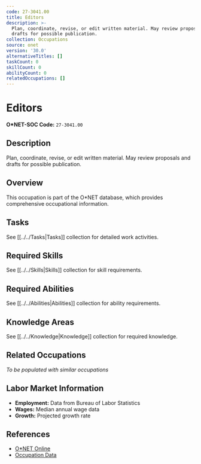 ```yaml
---
code: 27-3041.00
title: Editors
description: >-
  Plan, coordinate, revise, or edit written material. May review proposals and
  drafts for possible publication.
collection: Occupations
source: onet
version: '30.0'
alternativeTitles: []
taskCount: 0
skillCount: 0
abilityCount: 0
relatedOccupations: []
---
```

# Editors

**O*NET-SOC Code:** `27-3041.00`

## Description

Plan, coordinate, revise, or edit written material. May review proposals and drafts for possible publication.

## Overview

This occupation is part of the O*NET database, which provides comprehensive occupational information.

## Tasks

See [[../../Tasks|Tasks]] collection for detailed work activities.

## Required Skills

See [[../../Skills|Skills]] collection for skill requirements.

## Required Abilities

See [[../../Abilities|Abilities]] collection for ability requirements.

## Knowledge Areas

See [[../../Knowledge|Knowledge]] collection for required knowledge.

## Related Occupations

*To be populated with similar occupations*

## Labor Market Information

- **Employment:** Data from Bureau of Labor Statistics
- **Wages:** Median annual wage data
- **Growth:** Projected growth rate

## References

- [O*NET Online](https://www.onetonline.org/link/summary/27-3041.00)
- [Occupation Data](https://www.onetcenter.org/)
